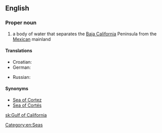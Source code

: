 ==English==
{{wikipedia}}

===Proper noun===
{{en-proper noun|head=[[gulf|Gulf]] [[of]] [[California]]}}

# a body of water that separates the [[Baja California]] Peninsula from the [[Mexican]] mainland

====Translations====
{{trans-top|body of water}}
* Croatian: {{t-|hr|Kalifornijski zaljev|m}}
* German: {{t+|de|Golf von Kalifornien|m}}
{{trans-mid}}
* Russian: {{t-|ru|Калифорнийский залив|m|sc=Cyrl|tr=Kaliforníjskij zalív|alt=Калифорни́йский зали́в}}
{{trans-bottom}}

====Synonyms====
* [[Sea of Cortez]]
* [[Sea of Cortés]]

[[Category:en:Seas]]

[[sk:Gulf of California]]